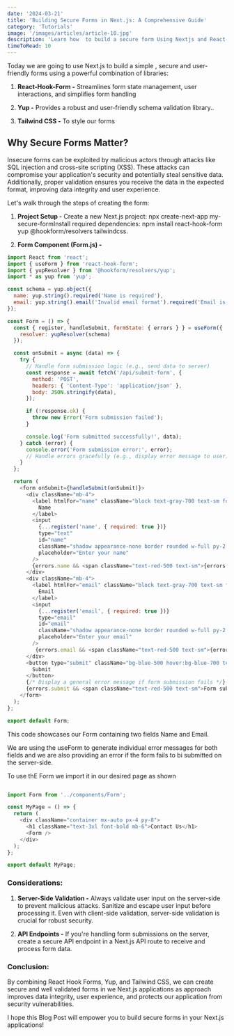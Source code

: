 ```yaml
---
date: '2024-03-21'
title: 'Building Secure Forms in Next.js: A Comprehensive Guide'
category: 'Tutorials'
image: '/images/articles/article-10.jpg'
description: 'Learn how  to build a secure form Using Nextjs and React-hook-form and yup.'
timeToRead: 10
---
```



Today we are going to use Next.js to build a simple , secure and user-friendly forms using a powerful combination of libraries:

1. **React-Hook-Form -**  Streamlines form state management, user interactions, and simplifies form handling

2. **Yup -** Provides a robust and user-friendly schema validation library..

3. **Tailwind CSS -** To style our forms


## Why Secure Forms Matter?

Insecure forms can be exploited by malicious actors through attacks like SQL injection and cross-site scripting (XSS). These attacks can compromise your application's security and potentially steal sensitive data. Additionally, proper validation ensures you receive the data in the expected format, improving data integrity and user experience.

Let's walk through the steps of creating the form:

1. **Project Setup -** Create a new Next.js project: npx create-next-app my-secure-formInstall required dependencies: npm install react-hook-form yup @hookform/resolvers tailwindcss.

2. **Form Component (Form.js) -**

```js
import React from 'react';
import { useForm } from 'react-hook-form';
import { yupResolver } from '@hookform/resolvers/yup';
import * as yup from 'yup';

const schema = yup.object({
  name: yup.string().required('Name is required'),
  email: yup.string().email('Invalid email format').required('Email is required'),
});

const Form = () => {
  const { register, handleSubmit, formState: { errors } } = useForm({
    resolver: yupResolver(schema)
  });

  const onSubmit = async (data) => {
    try {
      // Handle form submission logic (e.g., send data to server)
      const response = await fetch('/api/submit-form', {
        method: 'POST',
        headers: { 'Content-Type': 'application/json' },
        body: JSON.stringify(data),
      });

      if (!response.ok) {
        throw new Error('Form submission failed');
      }

      console.log('Form submitted successfully!', data);
    } catch (error) {
      console.error('Form submission error:', error);
      // Handle errors gracefully (e.g., display error message to user)
    }
  };

  return (
    <form onSubmit={handleSubmit(onSubmit)}>
      <div className="mb-4">
        <label htmlFor="name" className="block text-gray-700 text-sm font-bold mb-2">
          Name
        </label>
        <input
          {...register('name', { required: true })}
          type="text"
          id="name"
          className="shadow appearance-none border rounded w-full py-2 px-3 text-gray-700 leading-tight focus:outline-none focus:shadow-outline"
          placeholder="Enter your name"
        />
        {errors.name && <span className="text-red-500 text-sm">{errors.name.message}</span>}
      </div>
      <div className="mb-4">
        <label htmlFor="email" className="block text-gray-700 text-sm font-bold mb-2">
          Email
        </label>
        <input
          {...register('email', { required: true })}
          type="email"
          id="email"
          className="shadow appearance-none border rounded w-full py-2 px-3 text-gray-700 leading-tight focus:outline-none focus:shadow-outline"
          placeholder="Enter your email"
        />
         {errors.email && <span className="text-red-500 text-sm">{errors.email.message}</span>}
      </div>
      <button type="submit" className="bg-blue-500 hover:bg-blue-700 text-white font-bold py-2 px-4 rounded focus:outline-none focus:shadow-outline">
        Submit
      </button>
      {/* Display a general error message if form submission fails */}
      {errors.submit && <span className="text-red-500 text-sm">Form submission failed. Please try again.</span>}
    </form>
  );
};

export default Form;
```

This code showcases our Form containing two fields Name and Email.

We are using the useForm to generate individual error messages for both fields and we are also providing an error if the form fails to bi submitted on the server-side.

To use thE Form we import it in our desired page as shown
```js

import Form from '../components/Form';

const MyPage = () => {
  return (
    <div className="container mx-auto px-4 py-8">
      <h1 className="text-3xl font-bold mb-6">Contact Us</h1>
      <Form />
    </div>
  );
};

export default MyPage;
```

### Considerations:

1. **Server-Side Validation -** Always validate user input on the server-side to prevent malicious attacks. Sanitize and escape user input before processing it. Even with client-side validation, server-side validation is crucial for robust security.

2. **API Endpoints -** If you're handling form submissions on the server, create a secure API endpoint in a Next.js API route to receive and process form data.

### Conclusion:

By combining React Hook Forms, Yup, and Tailwind CSS, we can create secure and well validated  forms in we  Next.js applications as  approach improves data integrity, user experience, and protects our application from security vulnerabilities.

I hope this Blog Post will  empower you to build secure forms in your Next.js applications!